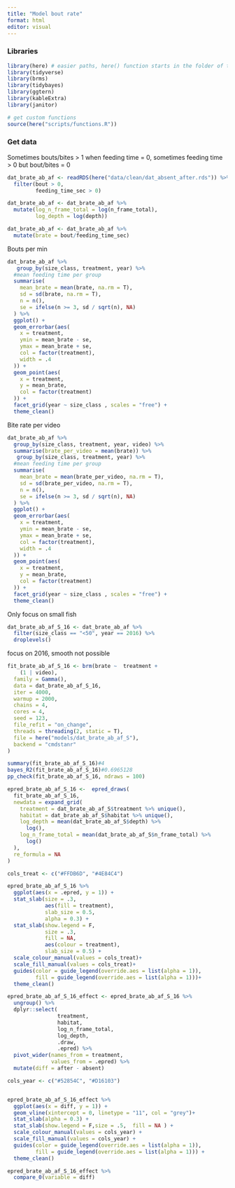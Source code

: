 ```yaml
---
title: "Model bout rate"
format: html
editor: visual
---
```


### Libraries

```r
library(here) # easier paths, here() function starts in the folder of the RStudio project
library(tidyverse)
library(brms)
library(tidybayes)
library(ggtern)
library(kableExtra)
library(janitor)

# get custom functions
source(here("scripts/functions.R"))
```

### Get data

Sometimes bouts/bites \> 1 when feeding time = 0, sometimes feeding time \> 0 but bout/bites = 0

```r
dat_brate_ab_af <- readRDS(here("data/clean/dat_absent_after.rds")) %>% 
  filter(bout > 0, 
         feeding_time_sec > 0)

dat_brate_ab_af <- dat_brate_ab_af %>% 
  mutate(log_n_frame_total = log(n_frame_total),
         log_depth = log(depth))

dat_brate_ab_af <- dat_brate_ab_af %>% 
  mutate(brate = bout/feeding_time_sec)
```

Bouts per min

```r
dat_brate_ab_af %>%
   group_by(size_class, treatment, year) %>%
  #mean feeding time per group
  summarise(
    mean_brate = mean(brate, na.rm = T),
    sd = sd(brate, na.rm = T),
    n = n(),
    se = ifelse(n >= 3, sd / sqrt(n), NA)
  ) %>%
  ggplot() +
  geom_errorbar(aes(
    x = treatment,
    ymin = mean_brate - se,
    ymax = mean_brate + se,
    col = factor(treatment),
    width = .4
  )) +
  geom_point(aes(
    x = treatment,
    y = mean_brate,
    col = factor(treatment)
  )) +
  facet_grid(year ~ size_class , scales = "free") +
  theme_clean()
```

Bite rate per video

```r
dat_brate_ab_af %>%
  group_by(size_class, treatment, year, video) %>%
  summarise(brate_per_video = mean(brate)) %>% 
   group_by(size_class, treatment, year) %>%
  #mean feeding time per group
  summarise(
    mean_brate = mean(brate_per_video, na.rm = T),
    sd = sd(brate_per_video, na.rm = T),
    n = n(),
    se = ifelse(n >= 3, sd / sqrt(n), NA)
  ) %>%
  ggplot() +
  geom_errorbar(aes(
    x = treatment,
    ymin = mean_brate - se,
    ymax = mean_brate + se,
    col = factor(treatment),
    width = .4
  )) +
  geom_point(aes(
    x = treatment,
    y = mean_brate,
    col = factor(treatment)
  )) +
  facet_grid(year ~ size_class , scales = "free") +
  theme_clean()
```

Only focus on small fish

```r
dat_brate_ab_af_S_16 <- dat_brate_ab_af %>% 
  filter(size_class == "<50", year == 2016) %>% 
  droplevels()
```

focus on 2016, smooth not possible

```r
fit_brate_ab_af_S_16 <- brm(brate ~  treatment +
    (1 | video),
  family = Gamma(),
  data = dat_brate_ab_af_S_16,
  iter = 4000,
  warmup = 2000,
  chains = 4,
  cores = 4,
  seed = 123,
  file_refit = "on_change",
  threads = threading(2, static = T),
  file = here("models/dat_brate_ab_af_S"),
  backend = "cmdstanr"
)
```

```r
summary(fit_brate_ab_af_S_16)#4
bayes_R2(fit_brate_ab_af_S_16)#0.6965128
pp_check(fit_brate_ab_af_S_16, ndraws = 100)
```

```r
epred_brate_ab_af_S_16 <-  epred_draws(
  fit_brate_ab_af_S_16,
  newdata = expand_grid(
    treatment = dat_brate_ab_af_S$treatment %>% unique(),
    habitat = dat_brate_ab_af_S$habitat %>% unique(),
    log_depth = mean(dat_brate_ab_af_S$depth) %>% 
      log(),
    log_n_frame_total = mean(dat_brate_ab_af_S$n_frame_total) %>%
      log()
  ),
  re_formula = NA
)
```

```r
cols_treat <- c("#FFDB6D", "#4E84C4")

epred_brate_ab_af_S_16 %>%
  ggplot(aes(x = .epred, y = 1)) +
  stat_slab(size = .3,
            aes(fill = treatment),
            slab_size = 0.5, 
            alpha = 0.3) +
  stat_slab(show.legend = F, 
            size = .3,
            fill = NA, 
            aes(colour = treatment), 
            slab_size = 0.5) +
  scale_colour_manual(values = cols_treat)+
  scale_fill_manual(values = cols_treat)+
  guides(color = guide_legend(override.aes = list(alpha = 1)),
         fill = guide_legend(override.aes = list(alpha = 1)))+
  theme_clean()
```

```r
epred_brate_ab_af_S_16_effect <- epred_brate_ab_af_S_16 %>%
  ungroup() %>%
  dplyr::select(
                treatment,
                habitat,
                log_n_frame_total,
                log_depth,
                .draw,
                .epred) %>%
  pivot_wider(names_from = treatment,
              values_from = .epred) %>%
  mutate(diff = after - absent)
```

```r
cols_year <- c("#52854C", "#D16103")


epred_brate_ab_af_S_16_effect %>% 
  ggplot(aes(x = diff, y = 1)) +
  geom_vline(xintercept = 0, linetype = "11", col = "grey")+
  stat_slab(alpha = 0.3) +
  stat_slab(show.legend = F,size = .5,  fill = NA ) +
  scale_colour_manual(values = cols_year) +
  scale_fill_manual(values = cols_year) +
  guides(color = guide_legend(override.aes = list(alpha = 1)),
         fill = guide_legend(override.aes = list(alpha = 1))) +
  theme_clean()
```

```r
epred_brate_ab_af_S_16_effect %>% 
  compare_0(variable = diff)
```
